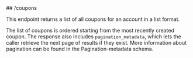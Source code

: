 
<MethodPill method="get" />
## /coupons

This endpoint returns a list of all coupons for an account in a list format.

The list of coupons is ordered starting from the most recently created coupon. The response also includes
`pagination_metadata`, which lets the caller retrieve the next page of results if they exist. More information
about pagination can be found in the Pagination-metadata schema.
